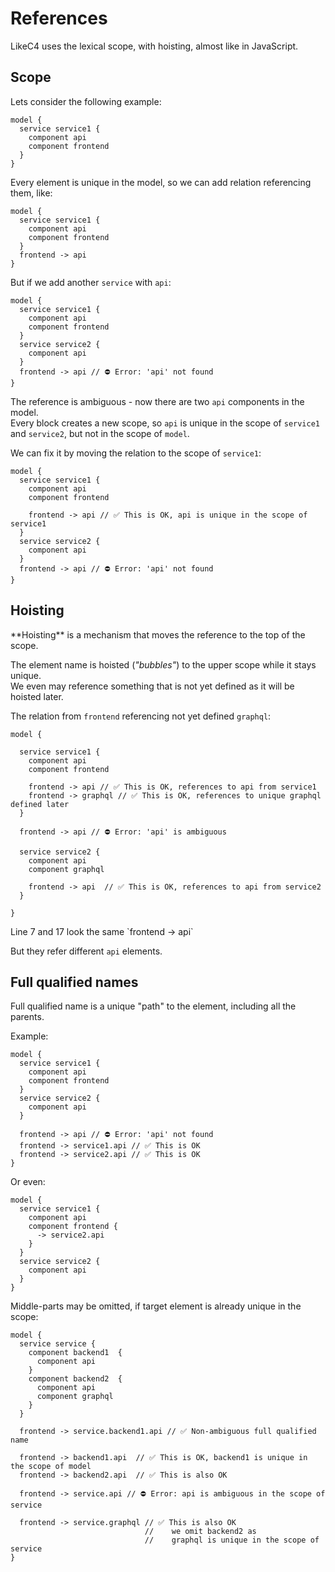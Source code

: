 
# References

LikeC4 uses the lexical scope, with hoisting, almost like in JavaScript.

## Scope

Lets consider the following example:

```likec4 filename="references.c4"
model {
  service service1 {
    component api
    component frontend
  }
}
```

Every element is unique in the model, so we can add relation referencing them, like:

```likec4 {6} filename="references.c4"
model {
  service service1 {
    component api
    component frontend
  }
  frontend -> api
}
```

But if we add another `service` with `api`:

```likec4 {6-9} filename="references.c4"
model {
  service service1 {
    component api
    component frontend
  }
  service service2 {
    component api
  }
  frontend -> api // ⛔️ Error: 'api' not found
}
```

The reference is ambiguous - now there are two `api` components in the model.   
Every block creates a new scope, so `api` is unique in the scope of `service1` and `service2`, but not in the scope of `model`.  

We can fix it by moving the relation to the scope of `service1`:

```likec4 {6} filename="references.c4" 
model {
  service service1 {
    component api
    component frontend

    frontend -> api // ✅ This is OK, api is unique in the scope of service1
  }
  service service2 {
    component api
  }  
  frontend -> api // ⛔️ Error: 'api' not found
}
```

## Hoisting

<Callout type="info" emoji="ℹ️">
  **Hoisting** is a mechanism that moves the reference to the top of the scope.
</Callout>

The element name is hoisted (_"bubbles"_) to the upper scope while it stays unique.  
We even may reference something that is not yet defined as it will be hoisted later.

The relation from `frontend` referencing not yet defined `graphql`:

```likec4 showLineNumbers copy filename="hoisting.c4"
model {
  
  service service1 {
    component api
    component frontend

    frontend -> api // ✅ This is OK, references to api from service1
    frontend -> graphql // ✅ This is OK, references to unique graphql defined later
  }  

  frontend -> api // ⛔️ Error: 'api' is ambiguous

  service service2 {
    component api
    component graphql

    frontend -> api  // ✅ This is OK, references to api from service2
  }  
  
}
```

<Callout type="info" emoji="ℹ️">
  Line 7 and 17 look the same  
  `frontend -> api`  

  But they refer different `api` elements.
</Callout>

## Full qualified names

Full qualified name is a unique "path" to the element, including all the parents.

Example:

```likec4 filename="references.c4"
model {
  service service1 {
    component api
    component frontend
  }
  service service2 {
    component api
  }

  frontend -> api // ⛔️ Error: 'api' not found
  frontend -> service1.api // ✅ This is OK
  frontend -> service2.api // ✅ This is OK
}
```

Or even:

```likec4 filename="references.c4"
model {
  service service1 {
    component api
    component frontend {
      -> service2.api 
    }
  }
  service service2 {
    component api
  }
}
```

Middle-parts may be omitted, if target element is already unique in the scope:

```likec4 filename="references.c4"
model {
  service service {
    component backend1  {
      component api
    }
    component backend2  {
      component api
      component graphql
    }  
  }

  frontend -> service.backend1.api // ✅ Non-ambiguous full qualified name

  frontend -> backend1.api  // ✅ This is OK, backend1 is unique in the scope of model
  frontend -> backend2.api  // ✅ This is also OK

  frontend -> service.api // ⛔️ Error: api is ambiguous in the scope of service

  frontend -> service.graphql // ✅ This is also OK
                              //    we omit backend2 as
                              //    graphql is unique in the scope of service
}
```
